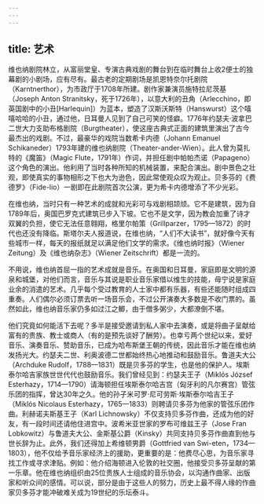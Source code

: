 ```yaml
---
---
---
```

title: 艺术
---




维也纳剧院林立，从富丽堂皇、专演古典戏剧的舞台到在临时舞台上收2便士的独幕剧的小剧场，应有尽有。最古老的定期剧场是凯恩特奈尔托剧院（Karntnerthor），为市政厅于1708年所建。剧作家兼演员施特拉尼茨基（Joseph Anton Stranitsky，死于1726年），以意大利的丑角（Arlecchino，即英国剧中的小丑[Harlequin]）为蓝本，塑造了汉斯沃斯特（Hanswurst）这个嘻嘻哈哈的小丑，通过他，日耳曼人见到了自己可笑的怪癖。1776年约瑟夫·波拿巴二世大力支助布格剧院（Burgtheater），使这座古典式正面的建筑里演出了古今最杰出的戏剧。不过，最豪华的戏院当数希卡内德（Johann Emanuel Schikaneder）1793年建的维也纳剧院（Theater-ander-Wien）。此人曾为莫扎特的《魔笛》（Magic Flute，1791年）作词，并担任剧中帕帕杰诺（Papageno）这个角色的演出。他利用了当时各种所知的机械装置，来配合演出。剧中景色之壮观，即使真实的事物相形之下也大为逊色，因此常使观众叹为观止。贝多芬的《费德罗》（Fide-lio）一剧即在此剧院首次公演，更为希卡内德增添了不少光彩。

在维也纳，当时只有一种艺术的成就和光彩可与戏剧相颉颃。它不是建筑，因为自1789年后，奥国巴罗克式建筑已步入下坡。它也不是文学，因为教会加重了诗才双翼的负担，使它无法任意翱翔，格里尔帕策（Grillparzer，1795—1872）的时代也还没有降临。斯塔尔夫人报道说，在维也纳，“人们不大读书”，就好像今天有些城市一样，每天的报纸就足以满足他们文学的需求。《维也纳时报》（Wiener Zeitung）及《维也纳杂志》（Wiener Zeitschrift）都是一流的。

不用说，维也纳首屈一指的艺术成就是音乐。在奥国和日耳曼，家庭即是文明的源泉和城堡，对他们而言，音乐与其说是职业音乐家借以维生的技能，毋宁说是家庭业余的消遣的艺术。几乎每个受过教育的人士家中都有乐器，有些还能随时组成四重奏。人们偶尔必须订票去听一场音乐会，不过公开演奏大多数是不收门票的。虽然如此，维也纳音乐家仍多如过江之鲫，由于僧多粥少，大都潦倒不堪。

他们究竟如何能活下去呢？多半是接受邀请到私人家中去演奏，或是将曲子呈献给富有的贵族、教士或商人（有的是预先谈好了酬劳）。也幸亏两个世纪以来，爱好音乐、演奏音乐、赞助音乐，已成为哈布斯堡王朝的传统，因此音乐才能在维也纳发扬光大。约瑟夫二世、利奥波德二世都始终热心地推动和鼓励音乐。鲁道夫大公（Archduke Rudolf，1788—1831）既是贝多芬的学生，也是他的保护人。埃斯泰尔哈吉家族世世代代也鼓励音乐。我们曾经见到：约瑟夫王子（Miklós József Esterhazy，1714—1790）请海顿担任埃斯泰尔哈吉宫（匈牙利的凡尔赛宫）管弦乐团的指挥，曾达30年之久。他的孙子米可罗·尼可劳斯·埃斯泰尔哈吉王子（Miklós Nicolaus Esterhazy，1765—1833）则聘请贝多芬为他家的管弦乐团作曲。利赫诺夫斯基王子（Karl Lichnowsky）不仅支持贝多芬作曲，还成为他的好友，有一段时间还请他住进宫中。波希米亚世家的罗布可维兹王子（Jose Fran Lobkowitz）与鲁道夫大公、金斯基公爵（Kinsky）共同支持贝多芬作曲直到他与世长辞为止。此外，我们还得加上希维顿男爵（Gottfried van Swi-eten，1734—1803），他不仅给予音乐家经济上的援助，更重要的是：他费尽心思，为音乐家寻找工作或寻求津贴。例如：他介绍海顿进入伦敦的社交圈，他接受贝多芬呈献的第一乐章。他在维也纳组织由25位贵族人士组成的音乐协会，以沟通作曲家、出版家和听众间的感情。可以说，部分是由于这些人的努力，历史上最不得人缘的作曲家贝多芬才能冲破难关成为19世纪的乐坛泰斗。